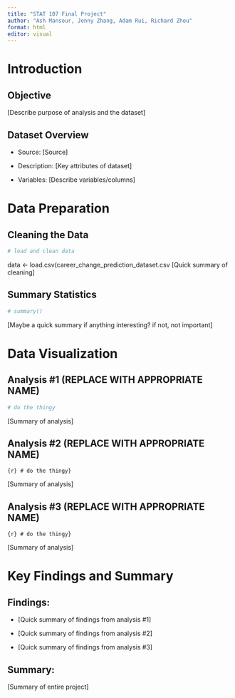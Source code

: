 ```yaml
---
title: "STAT 107 Final Project"
author: "Ash Mansour, Jenny Zhang, Adam Rui, Richard Zhou"
format: html
editor: visual
---
```


# Introduction

## Objective

\[Describe purpose of analysis and the dataset\]

## Dataset Overview

-   Source: \[Source\]

-   Description: \[Key attributes of dataset\]

-   Variables: \[Describe variables/columns\]

# Data Preparation

## Cleaning the Data

```r
# load and clean data
```
data <- load.csv(career_change_prediction_dataset.csv
\[Quick summary of cleaning\]

## Summary Statistics

```r
# summary()
```

\[Maybe a quick summary if anything interesting? if not, not important\]

# Data Visualization

## Analysis #1 (REPLACE WITH APPROPRIATE NAME)

```r
# do the thingy
```

\[Summary of analysis\]

## Analysis #2 (REPLACE WITH APPROPRIATE NAME)

```{r} # do the thingy}
```

\[Summary of analysis\]

## Analysis #3 (REPLACE WITH APPROPRIATE NAME)

```{r} # do the thingy}
```

\[Summary of analysis\]

# Key Findings and Summary

## Findings:

-   \[Quick summary of findings from analysis #1\]

-   \[Quick summary of findings from analysis #2\]

-   \[Quick summary of findings from analysis #3\]

## Summary:

\[Summary of entire project\]
